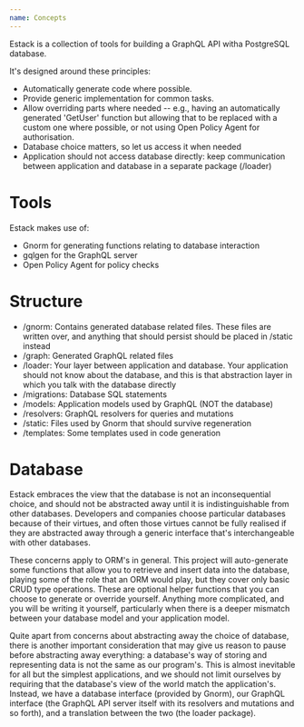```yaml
---
name: Concepts
---
```


Estack is a collection of tools for building a GraphQL API witha PostgreSQL database.

It's designed around these principles:

* Automatically generate code where possible.
* Provide generic implementation for common tasks.
* Allow overriding parts where needed -- e.g., having an automatically generated 'GetUser' function but allowing that to be replaced with a custom one where possible, or not using Open Policy Agent for authorisation.
* Database choice matters, so let us access it when needed
* Application should not access database directly: keep communication between application and database in a separate package (/loader)

# Tools

Estack makes use of:

* Gnorm for generating functions relating to database interaction
* gqlgen for the GraphQL server
* Open Policy Agent for policy checks

# Structure

* /gnorm: Contains generated database related files.  These files are written over, and anything that should persist should be placed in /static instead
* /graph: Generated GraphQL related files
* /loader: Your layer between application and database.  Your application should not know about the database, and this is that abstraction layer in which you talk with the database directly
* /migrations: Database SQL statements
* /models: Application models used by GraphQL (NOT the database)
* /resolvers: GraphQL resolvers for queries and mutations
* /static: Files used by Gnorm that should survive regeneration
* /templates: Some templates used in code generation

# Database

Estack embraces the view that the database is not an inconsequential choice, and should not be abstracted away until it is indistinguishable from other databases.  Developers and companies choose particular databases because of their virtues, and often those virtues cannot be fully realised if they are abstracted away through a generic interface that's interchangeable with other databases.

These concerns apply to ORM's in general.  This project will auto-generate some functions that allow you to retrieve and insert data into the database, playing some of the role that an ORM would play, but they cover only basic CRUD type operations.  These are optional helper functions that you can choose to generate or override yourself.  Anything more complicated, and you will be writing it yourself, particularly when there is a deeper mismatch between your database model and your application model.

Quite apart from concerns about abstracting away the choice of database, there is another important consideration that may give us reason to pause before abstracting away everything: a database's way of storing and representing data is not the same as our program's.  This is almost inevitable for all but the simplest applications, and we should not limit ourselves by requiring that the database's view of the world match the application's.  Instead, we have a database interface (provided by Gnorm), our GraphQL interface (the GraphQL API server itself with its resolvers and mutations and so forth), and a translation between the two (the loader package).
